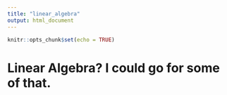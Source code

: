 ```yaml
---
title: "linear_algebra"
output: html_document
---
```


```r
knitr::opts_chunk$set(echo = TRUE)
```

# Linear Algebra? I could go for some of that.
